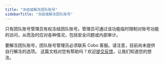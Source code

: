 ```yaml
---
title: "冻结或解冻团队账号"
sidebarTitle: "冻结或解冻团队账号"
---
```


只有团队账号管理员有权冻结团队账号。管理员可通过该功能临时限制对账号功能的访问，从而及时应对各种情况，包括安全问题或内部审计。

要解冻团队账号，团队账号管理员必须联系 Cobo 客服。请注意，目前尚未提供自行解冻的选项。
<Tip>这篇文档对您有帮助吗？欢迎[提交反馈](https://forms.zohopublic.com/cobo/form/DocumentFeedbackForm/formperma/QvLOhxJv1_JMsJ-1dleZ8Itb_7rzN-LtgvsDdxosoVI)，让我们知道您的想法。</Tip>